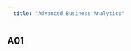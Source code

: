 ```yaml
---
  title: "Advanced Business Analytics"
---
```

## A01
  
<script src="https://gist.github.com/shwarajtuse/ca8b9cb074b225be224c41ea8c00ab5a.js"></script>
